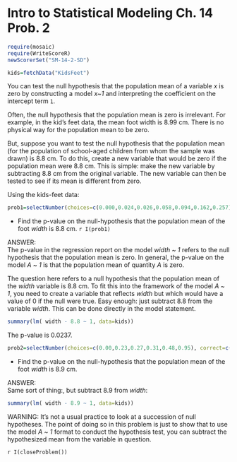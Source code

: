 Intro to Statistical Modeling Ch. 14 Prob. 2
========================================================
```r
require(mosaic)
require(WriteScoreR)
newScorerSet("SM-14-2-SD")
```

```r
kids=fetchData("KidsFeet")
```
You can test the null hypothesis that the population mean of a variable $x$ is zero by constructing a model *x~1* and interpreting the coefficient on
the intercept term <code>1</code>. 

Often, the null hypothesis that the population mean is zero is irrelevant.  For example, in the kid's feet data, the mean foot width is $8.99$ cm.  There is no physical way for the population mean to be zero.

But, suppose you want to test the null hypothesis that the population mean (for the population of school-aged children from whom the sample was drawn) is $8.8$ cm.  To do this, create a new variable that would be zero if the population mean were 8.8 cm.  This is simple: make the new variable by subtracting $8.8$ cm from the original variable.  The new variable can then be tested to see if its mean is different from zero.

Using the kids-feet data: 

```r
prob1=selectNumber(choices=c(0.000,0.024,0.026,0.058,0.094,0.162,0.257), correct=c(0.024), totalPts=1, name="8.8Pvalue")
```
* Find the p-value on the null-hypothesis that the population mean of the foot *width* is $8.8$ cm. `r I(prob1)`


<aside>
ANSWER:    
The p-value in the regression report on the model *width* ~ *1* refers to the null hypothesis that the population mean is zero.  In general, the p-value on the model *A*  ~ *1* is that the population mean of quantity *A* is zero.  


The question here refers to a null hypothesis that the population mean of the *width* variable is 8.8 cm.  To fit this into the framework of the model *A* ~  *1*, you need to create a variable that reflects *width* but which would have a value of 0 if the null were true.  Easy enough: just subtract 8.8 from the variable *width*. This can be done directly in the model statement.
```r
summary(lm( width - 8.8 ~ 1, data=kids))
```

The p-value is 0.0237.
</aside>

```r
prob2=selectNumber(choices=c(0.00,0.23,0.27,0.31,0.48,0.95), correct=c(0.27), totalPts=1, name="8.9Pvalue")
```
* Find the p-value on the null-hypothesis that the population mean of the foot *width* is $8.9$ cm.

<aside>
ANSWER:    
Same sort of thing:, but subtract 8.9 from *width*:
```r
summary(lm( width - 8.9 ~ 1, data=kids))
```

WARNING: It's not a usual practice to look at a succession of null hypotheses.  The point of doing so in this problem is just to show that to use the model *A* ~ *1* format to conduct the hypothesis test, you can subtract the hypothesized mean from the variable in question.
</aside>

`r I(closeProblem())`
